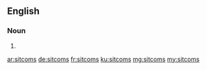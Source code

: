 ==English==

===Noun===
{{head|en|plural}}

# {{plural of|sitcom|lang=en}}

[[ar:sitcoms]]
[[de:sitcoms]]
[[fr:sitcoms]]
[[ku:sitcoms]]
[[mg:sitcoms]]
[[my:sitcoms]]